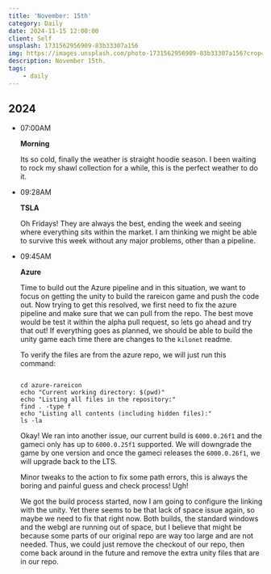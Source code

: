 ```yaml
---
title: 'November: 15th'
category: Daily
date: 2024-11-15 12:00:00
client: Self
unsplash: 1731562956909-83b33307a156
img: https://images.unsplash.com/photo-1731562956909-83b33307a156?crop=entropy&cs=srgb&fm=jpg&ixid=MnwzNjM5Nzd8MHwxfHJhbmRvbXx8fHx8fHx8fDE2ODE3NDg2ODY&ixlib=rb-4.0.3&q=85
description: November 15th.
tags:
    - daily
---
```



## 2024

-   07:00AM

    **Morning**

    Its so cold, finally the weather is straight hoodie season.
    I been waiting to rock my shawl collection for a while, this is the perfect weather to do it.

-   09:28AM

    **TSLA**

    Oh Fridays! They are always the best, ending the week and seeing where everything sits within the market.
    I am thinking we might be able to survive this week without any major problems, other than a pipeline.

-   09:45AM

    **Azure**

    Time to build out the Azure pipeline and in this situation, we want to focus on getting the unity to build the rareicon game and push the code out.
    Now trying to get this resolved, we first need to fix the azure pipeline and make sure that we can pull from the repo.
    The best move would be test it within the alpha pull request, so lets go ahead and try that out!
    If everything goes as planned, we should be able to build the unity game each time there are changes to the `kilonet` readme.

    To verify the files are from the azure repo, we will just run this command:

    ```shell

    cd azure-rareicon
    echo "Current working directory: $(pwd)"
    echo "Listing all files in the repository:"
    find . -type f
    echo "Listing all contents (including hidden files):"
    ls -la

    ```

    Okay! We ran into another issue, our current build is `6000.0.26f1` and the gameci only has up to `6000.0.25f1` supported.
    We will downgrade the game by one version and once the gameci releases the `6000.0.26f1`, we will upgrade back to the LTS.

    Minor tweaks to the action to fix some path errors, this is always the boring and painful guess and check process! Ugh!

    We got the build process started, now I am going to configure the linking with the unity.
    Yet there seems to be that lack of space issue again, so maybe we need to fix that right now.
    Both builds, the standard windows and the webgl are running out of space, but I believe that might be because some parts of our original repo are way too large and are not needed.
    Thus, we could just remove the checkout of our repo, then come back around in the future and remove the extra unity files that are in our repo.